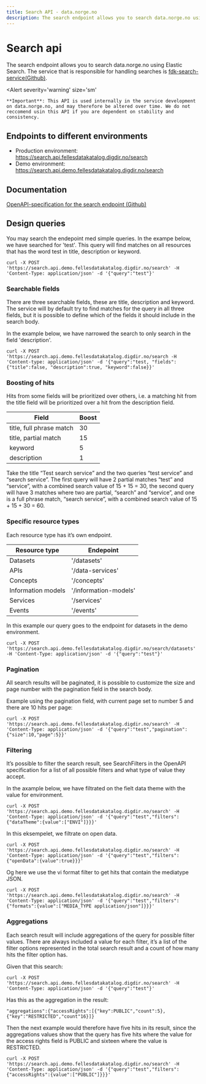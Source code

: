```yaml
---
title: Search API - data.norge.no
description: The search endpoint allows you to search data.norge.no using Elastic Search.
---
```


# Search api

<Ingress size='xs'>The search endpoint allows you to search data.norge.no using Elastic Search.
The service that is responsible for handling searches is [fdk-search-service(Github)](https://github.com/Informasjonsforvaltning/fdk-search-service).</Ingress>

<Alert
    severity='warning'
    size='sm'
>
    **Important**: This API is used internally in the service development on data.norge.no, and may therefore be altered over time. We do not reccomend usin this API if you are dependent on stability and consistency.
</Alert> 

## Endpoints to different environments

* Production environment: https://search.api.fellesdatakatalog.digdir.no/search 
* Demo environment:  https://search.api.demo.fellesdatakatalog.digdir.no/search

## Documentation

[OpenAPI-specification for the search endpoint (Github)](https://raw.githubusercontent.com/Informasjonsforvaltning/fdk-search-service/main/openapi.yaml) 

## Design queries

You may search the endepoint med simple queries. In the exampe below, we have searched for 'test'. This query will find matches on all resources that has the word test in title, description or keyword.  
```Shell
curl -X POST 'https://search.api.demo.fellesdatakatalog.digdir.no/search' -H 'Content-Type: application/json' -d '{"query":"test"}'
```

### Searchable fields

There are three searchable fields, these are title, description and keyword. 
The service will by default try to find matches for the query in all three fields, but it is possible to define which of the fields it should include in the search body.

In the example below, we have narrowed the search to only search in the field 'description'.

```Shell
curl -X POST 'https://search.api.demo.fellesdatakatalog.digdir.no/search -H 'Content-type: application/json' -d '{"query":"test, "fields": {"title":false, "description":true, "keyword":false}}'
```

### Boosting of hits

Hits from some fields will be prioritized over others, i.e. a matching hit from the title field will be prioritized over a hit from the description field. 

| Field | Boost |
| ----- | ----- | 
| title, full phrase match | 30 |
| title, partial match | 15 |
| keyword | 5 | 
| description | 1 |

Take the title “Test search service” and the two queries “test service” and “search service”. The first query will have 2 partial matches “test” and “service”, with a combined search value of 15 + 15 = 30, 
the second query will have 3 matches where two are partial, “search” and “service”, and one is a full phrase match, “search service”, with a combined search value of 15 + 15 + 30 = 60. 

### Specific resource types

Each resource type has it’s own endpoint.

| Resource type | Endepoint |
| ----- | ----- | 
| Datasets | '/datasets' |
| APIs | '/data-services' |
| Concepts | '/concepts' | 
| Information models | '/information-models' |
| Services | '/services' |
| Events | '/events' | 

In this example our query goes to the endpoint for datasets in the demo environment.
```Shell
curl -X POST 'https://search.api.demo.fellesdatakatalog.digdir.no/search/datasets' -H 'Content-Type: application/json' -d '{"query":"test"}'
```

### Pagination

All search results will be paginated, it is possible to customize the size and page number with the pagination field in the search body.

Example using the pagination field, with current page set to number 5 and there are 10 hits per page:
```Shell
curl -X POST 'https://search.api.demo.fellesdatakatalog.digdir.no/search' -H 'Content-Type: application/json' -d '{"query":"test","pagination":{"size":10,"page":5}}'
```

### Filtering

It’s possible to filter the search result, see SearchFilters in the OpenAPI specification for a list of all possible filters and what type of value they accept.

In the axample below, we have filtrated on the fielt data theme with the value for environment.
```Shell
curl -X POST 'https://search.api.demo.fellesdatakatalog.digdir.no/search' -H 'Content-Type: application/json' -d '{"query":"test","filters":{"dataTheme":{value":["ENVI"]}}}'
```

In this eksempelet, we filtrate on open data.
```Shell
curl -X POST 'https://search.api.demo.fellesdatakatalog.digdir.no/search' -H 'Content-Type: application/json' -d '{"query":"test","filters":{"openData":{value":true}}}'
```

Og here we use the vi format filter to get hits that contain the mediatype JSON. 
```Shell
curl -X POST 'https://search.api.demo.fellesdatakatalog.digdir.no/search' -H 'Content-Type: application/json' -d '{"query":"test","filters":{"formats":{value":["MEDIA_TYPE application/json"]}}}'
```

### Aggregations

Each search result will include aggregations of the query for possible filter values. 
There are always included a value for each filter, it’s a list of the filter options represented in the total search result and a count of how many hits the filter option has.

Given that this search: 
```Shell
curl -X POST 'https://search.api.demo.fellesdatakatalog.digdir.no/search' -H 'Content-Type: application/json' -d '{"query":"test"}'
```

Has this as the aggregation in the result: 
```
"aggregations":{"accessRights":[{"key":PUBLIC","count":5},{"key":"RESTRICTED","count"16}]}
```

Then the next example would therefore have five hits in its result, since the aggregations values show that the query has five hits where the value for the access rights field is PUBLIC 
and sixteen where the value is RESTRICTED.

```Shell
curl -X POST 'https://search.api.demo.fellesdatakatalog.digdir.no/search' -H 'Content-Type: application/json' -d '{"query":"test","filters":{"accessRights":{value":["PUBLIC"]}}}'
```